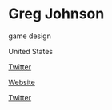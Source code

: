 # Greg Johnson

<Skills>

game design

</Skills>

<Location>

United States

</Location>

<Personal>

[Twitter](https://twitter.com/ToejamGreg)

</Personal>

<Business>

[Website](http://humanaturestudios.com)

[Twitter](https://twitter.com/HumanatureGames)

</Business>


